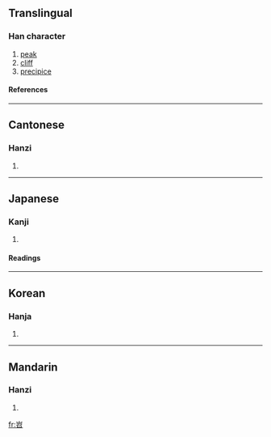 ==Translingual==
===Han character===
{{Han char|rn=46|rad=山|as=05|sn=8|four=2260<sub>2</sub>|canj=山尸竹口 (USHR)}}
# [[peak]]
# [[cliff]]
# [[precipice]]
====References====
{{Han ref|kx=0309.160|dkj=07981|dj=0609.100|hdz=10769.050|uh=5CA7|ud=23719|bh=CC67|bd=52327}}
----
==Cantonese==
===Hanzi===
{{yue-hanzi|jyut=|y=tiu4}}
# {{defn|Cantonese}}
----
==Japanese==
===Kanji===
{{ja-kanji|grade=|rs=山05}}
# {{defn|Japanese}} 
====Readings====
{{ja-readings|on=[[てう]] (teu), [[でう]] (deu)|kun=}}
----
==Korean==
===Hanja===
{{ko-hanja|hangeul=초|rv=cho|mr=ch'o}}
# {{defn|Korean}}
----
==Mandarin==
===Hanzi===
{{cmn-hanzi|pin=[[tiáo]] (tiao2)|wg=t'iao<sup>2</sup>}}
# {{defn|Mandarin}}

[[fr:岧]]